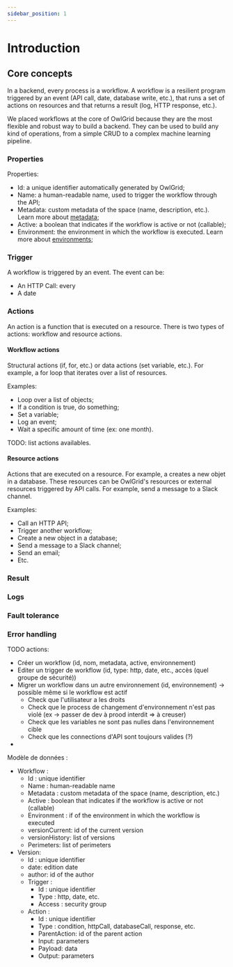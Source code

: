 ```yaml
---
sidebar_position: 1
---
```


# Introduction

## Core concepts

In a backend, every process is a workflow. A workflow is a resilient program triggered by an event (API call, date, database write, etc.), that runs a set of actions on resources and that returns a result (log, HTTP response, etc.).

We placed workflows at the core of OwlGrid because they are the most flexible and robust way to build a backend. They can be used to build any kind of operations, from a simple CRUD to a complex machine learning pipeline.

### Properties

Properties:
- Id: a unique identifier automatically generated by OwlGrid;
- Name: a human-readable name, used to trigger the workflow through the API;
- Metadata: custom metadata of the space (name, description, etc.). Learn more about [metadata](/docs/general/concepts/metadata);
- Active: a boolean that indicates if the workflow is active or not (callable);
- Environment: the environment in which the workflow is executed. Learn more about [environments](/docs/general/concepts/environments); 

### Trigger

A workflow is triggered by an event. The event can be:
- An HTTP Call: every 
- A date

### Actions

An action is a function that is executed on a resource. There is two types of actions: workflow and resource actions.

#### Workflow actions

Structural actions (if, for, etc.) or data actions (set variable, etc.). For example, a for loop that iterates over a list of resources.

Examples:
- Loop over a list of objects;
- If a condition is true, do something;
- Set a variable;
- Log an event;
- Wait a specific amount of time (ex: one month).

TODO: list actions availables.

#### Resource actions

Actions that are executed on a resource. For example, a creates a new objet in a database. These resources can be OwlGrid's resources or external resources triggered by API calls. For example, send a message to a Slack channel.

Examples:
- Call an HTTP API;
- Trigger another workflow;
- Create a new object in a database;
- Send a message to a Slack channel;
- Send an email;
- Etc.

### Result

### Logs

### Fault tolerance

### Error handling

TODO actions:
- Créer un workflow (id, nom, metadata, active, environnement)
- Editer un trigger de workflow (id, type: http, date, etc., accès (quel groupe de sécurité))
- Migrer un workflow dans un autre environnement (id, environnement) -> possible même si le workflow est actif
    - Check que l'utilisateur a les droits
    - Check que le process de changement d'environnement n'est pas violé (ex -> passer de dev à prood interdit => à creuser)
    - Check que les variables ne sont pas nulles dans l'environnement cible
    - Check que les connections d'API sont toujours valides (?)
- 

Modèle de données :
- Workflow :
    - Id : unique identifier
    - Name : human-readable name
    - Metadata : custom metadata of the space (name, description, etc.)
    - Active : boolean that indicates if the workflow is active or not (callable)
    - Environment : if of the environment in which the workflow is executed
    - versionCurrent: id of the current version
    - versionHistory: list of versions
    - Perimeters: list of perimeters
- Version:
    - Id : unique identifier
    - date: edition date
    - author: id of the author
    - Trigger :
        - Id : unique identifier
        - Type : http, date, etc.
        - Access : security group
    - Action :
        - Id : unique identifier
        - Type : condition, httpCall, databaseCall, response, etc.
        - ParentAction: id of the parent action
        - Input: parameters
        - Payload: data
        - Output: parameters